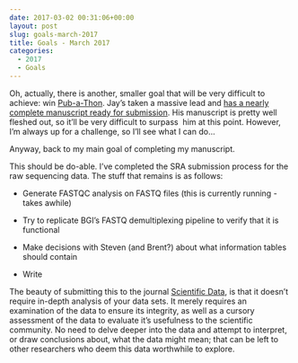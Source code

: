 ```yaml
---
date: 2017-03-02 00:31:06+00:00
layout: post
slug: goals-march-2017
title: Goals - March 2017
categories:
  - 2017
  - Goals
---
```



Oh, actually, there is another, smaller goal that will be very difficult to achieve: win [Pub-a-Thon](https://github.com/sr320/LabDocs/wiki/Pub-a-thon-2017). Jay's taken a massive lead and [has a nearly complete manuscript ready for submission](https://docs.google.com/document/d/1JAGzOHCtuv8C1nVKQgOMc8U6daiojRl1MSwbEL1Hdak/edit?usp=sharing). His manuscript is pretty well fleshed out, so it'll be very difficult to surpass  him at this point. However, I'm always up for a challenge, so I'll see what I can do...



Anyway, back to my main goal of completing my manuscript.

This should be do-able. I've completed the SRA submission process for the raw sequencing data. The stuff that remains is as follows:




    
  * Generate FASTQC analysis on FASTQ files (this is currently running - takes awhile)

    
  * Try to replicate BGI's FASTQ demultiplexing pipeline to verify that it is functional

    
  * Make decisions with Steven (and Brent?) about what information tables should contain

    
  * Write



The beauty of submitting this to the journal [Scientific Data](www.nature.com/sdata/), is that it doesn't require in-depth analysis of your data sets. It merely requires an examination of the data to ensure its integrity, as well as a cursory assessment of the data to evaluate it's usefulness to the scientific community. No need to delve deeper into the data and attempt to interpret, or draw conclusions about, what the data might mean; that can be left to other researchers who deem this data worthwhile to explore.
